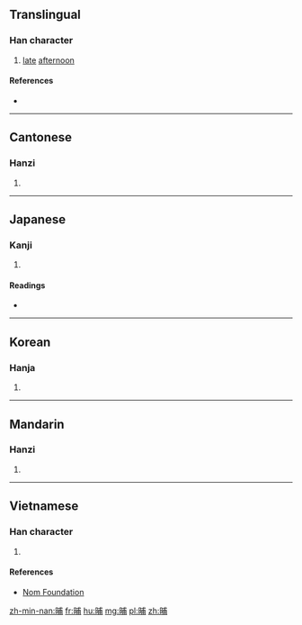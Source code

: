 ==Translingual==

===Han character===
{{Han char|rn=72|rad=日|as=07|sn=11|four=6302<sub>7</sub>|canj=日戈十月 (AIJB)|ids=⿰[[日]][[甫]]}}

# [[late]] [[afternoon]]

====References====
* {{Han ref|kx=0496.020|dkj=13952|dj=0862.070|hdz=21511.040|uh=6661|ud=26209|bh=D5AA|bd=54698}}

----

==Cantonese==

===Hanzi===
{{yue-hanzi|jyut=[[bou1]]|y=bou1}}

# {{defn|lang=yue|sort=日07}}

----

==Japanese==

===Kanji===
{{ja-kanji|grade=|rs=日07}}

# {{defn|lang=ja|sort=日07}}

====Readings====
* {{ja-readings|on=[[ほ]] (ho), [[ふ]] (fu)|kun=[[ゆうがた]] (yuugata)}}

----

==Korean==

===Hanja===
{{ko-hanja|hangeul=포|eumhun=|rv=po|mr=p'o|y=pho}}

# {{defn|lang=ko|sort=日07}}

----

==Mandarin==

===Hanzi===
{{cmn-hanzi|pin=[[bū]] ([[bu1]])|wg=pu<sup>1</sup>}}

# {{defn|lang=cmn|sort=日07}}

----

==Vietnamese==

===Han character===
{{vi-readings|rs=日07| hanviet = bô}}

# {{defn|lang=vi|sort=日07}}

====References====
*[http://nomfoundation.org/common/nom_details.php?codepoint=6661 Nom Foundation]

[[zh-min-nan:晡]]
[[fr:晡]]
[[hu:晡]]
[[mg:晡]]
[[pl:晡]]
[[zh:晡]]